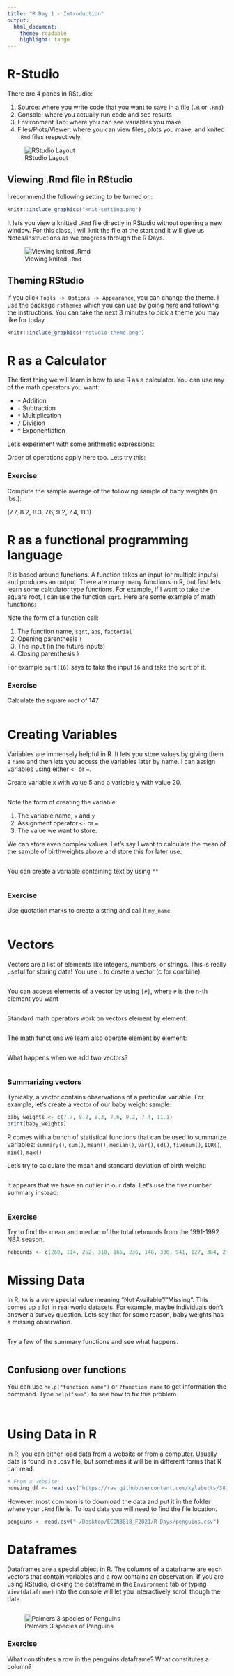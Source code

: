 ```yaml
---
title: "R Day 1 - Introduction"
output:
  html_document:
    theme: readable
    highlight: tango
---
```


# R-Studio

There are 4 panes in RStudio:

1. Source: where you write code that you want to save in a file (`.R` or `.Rmd`)
2. Console: where you actually run code and see results
3. Environment Tab: where you can see variables you make
4. Files/Plots/Viewer: where you can view files, plots you make, and knited `.Rmd` files respectively.

![RStudio Layout](rstudio.png)

## Viewing .Rmd file in RStudio

I recommend the following setting to be turned on: 

```r
knitr::include_graphics("knit-setting.png")
```

It lets you view a knitted `.Rmd` file directly in RStudio without opening a new window. For this class, I will knit the file at the start and it will give us Notes/Instructions as we progress through the R Days. 

![Viewing knited `.Rmd`](rstudio-viewer.png)

## Theming RStudio

If you click `Tools -> Options -> Appearance`, you can change the theme. I use the package `rsthemes` which you can use by going [here](https://github.com/gadenbuie/rsthemes) and following the instructions. You can take the next 3 minutes to pick a theme you may like for today.

```r
knitr::include_graphics("rstudio-theme.png")
```



# R as a Calculator 

The first thing we will learn is how to use R as a calculator. You can use any of the math operators you want:

- `+` Addition
- `-` Subtraction
- `*` Multiplication
- `/` Division
- `^` Exponentiation 

Let's experiment with some arithmetic expressions: 


Order of operations apply here too. Lets try this:


### Exercise

Compute the sample average of the following sample of baby weights (in lbs.):

(7.7, 8.2, 8.3, 7.6, 9.2, 7.4, 11.1)






# R as a functional programming language

R is based around functions. A function takes an input (or multiple inputs) and produces an output. There are many many functions in R, but first lets learn some calculator type functions. For example, if I want to take the square root, I can use the function `sqrt`. Here are some example of math functions:



Note the form of a function call:

1. The function name, `sqrt`, `abs`, `factorial`
2. Opening parenthesis `(`
3. The input (in the future inputs)
4. Closing parenthesis `)`

For example `sqrt(16)` says to take the input `16` and take the `sqrt` of it.

### Exercise

Calculate the square root of 147

```r

```




# Creating Variables

Variables are immensely helpful in R. It lets you store values by giving them a `name` and then lets you access the variables later by name. I can assign variables using either `<-` or `=`. 

Create variable x with value 5 and a variable y with value 20.

```r

```


Note the form of creating the variable:

1. The variable name, `x` and `y`
2. Assignment operator `<-` or `=`
3. The value we want to store.

We can store even complex values. Let's say I want to calculate the mean of the sample of birthweights above and store this for later use.

```r

```

You can create a variable containing text by using `""`

```r
```



### Exercise

Use quotation marks to create a string and call it `my_name`.

```r

```



# Vectors 

Vectors are a list of elements like integers, numbers, or strings. This is really useful for storing data! You use `c` to create a vector (c for combine).

```r

```

You can access elements of a vector by using `[#]`, where `#` is the n-th element you want 

```r

```

Standard math operators work on vectors element by element:

```r

```

The math functions we learn also operate element by element:

```r

```

What happens when we add two vectors?

```r

```


### Summarizing vectors

Typically, a vector contains observations of a particular variable. For example, let's create a vector of our baby weight sample:

```r
baby_weights <- c(7.7, 8.2, 8.3, 7.6, 9.2, 7.4, 11.1)
print(baby_weights)
```

R comes with a bunch of statistical functions that can be used to summarize variables: `summary()`, `sum()`, `mean()`, `median()`, `var()`, `sd()`, `fivenum()`, `IQR()`, `min()`, `max()`


Let's try to calculate the mean and standard deviation of birth weight:

```r

```

It appears that we have an outlier in our data. Let's use the five number summary instead:

```r

```


### Exercise

Try to find the mean and median of the total rebounds from the 1991-1992 NBA season.

```r
rebounds <- c(260, 114, 252, 310, 165, 236, 148, 336, 941, 127, 384, 278, 300, 6, 136, 145, 233, 142, 420, 35, 11, 161, 485, 1, 830, 81, 112, 16, 63, 513, 162, 296, 434, 239, 22, 269, 235, 222, 485, 245, 578, 162, 281, 344, 39, 99, 82, 79, 476, 3, 69, 84, 201, 52, 223, 244, 34, 728, 5, 423, 286, 346, 324, 549, 580, 152, 401, 58, 95, 187, 618, 189, 69, 184, 34, 101, 36, 7, 472, 78, 41, 631, 259, 12, 760, 33, 410, 672, 70, 227, 272, 247, 289, 63, 96, 500, 497, 739, 188, 178, 491, 1, 298, 202, 211, 307, 227, 439, 253, 24, 740, 168, 921, 61, 210, 213, 209, 150, 145, 220, 26, 144, 286, 190, 56, 182, 580, 105, 402, 660, 260, 118, 0, 231, 11, 184, 69, 432, 807, 257, 762, 24, 42, 342, 95, 185, 77, 310, 170, 447, 98, 271, 8, 41, 99, 85, 102, 593, 275, 24, 10, 206, 407, 51, 184, 0, 98, 10, 305, 43, 112, 30, 80, 312, 292, 292, 899, 182, 317, 511, 665, 78, 633, 314, 32, 11, 49, 205, 402, 296, 46, 26, 261, 429, 451, 66, 546, 206, 35, 5, 63, 161, 227, 394, 308, 118, 92, 249, 691, 257, 85, 220, 483, 233, 909, 744, 564, 208, 573, 25, 243, 16, 2, 30, 132, 34, 468, 460, 330, 268, 1, 252, 318, 453, 473, 33, 82, 494, 26, 450, 54, 110, 145, 870, 670, 111, 1, 179, 448, 700, 74, 845, 30, 27, 639, 15, 97, 705, 96, 54, 295, 312, 556, 39, 551, 426, 45, 258, 8, 233, 564, 630, 536, 5, 255, 95, 173, 11, 51, 106, 71, 393, 317, 149, 394, 301, 319, 19, 147, 257, 336, 350, 19, 416, 829, 2, 219, 1530, 171, 124, 54, 47, 296, 30, 26, 96, 168, 14, 118, 770, 310, 66, 934, 42, 415, 204, 634, 202, 301, 391, 177, 81, 256, 116, 188, 76, 417, 1, 28, 435, 191, 449, 270, 265, 5, 1, 0, 47, 183, 0, 22, 247, 0, 381, 19, 2, 862, 253, 469, 55, 37, 90, 246, 78, 88, 512, 0, 101, 265, 28, 238, 223, 257, 372, 21, 236, 94, 81, 295, 206, 704, 454, 607, 145, 129, 282, 405, 247, 1258, 15, 269, 9, 240, 260, 305, 75)
```



# Missing Data


In R, `NA` is a very special value meaning "Not Available"/"Missing". This comes up a lot in real world datasets. For example, maybe individuals don't answer a survey question. Lets say that for some reason, baby weights has a missing observation.

```r

```

Try a few of the summary functions and see what happens. 

```r

```


## Confusiong over functions

You can use `help("function name")` or `?function name` to get information the command. Type `help("sum")` to see how to fix this problem. 

```r

```



```r

```


# Using Data in R

In R, you can either load data from a website or from a computer. Usually data is found in a .csv file, but sometimes it will be in different forms that R can read.  

```r
# From a website
housing_df <- read.csv("https://raw.githubusercontent.com/kylebutts/3818_fall_2020/master/data/housing_df.csv")
```

However, most common is to download the data and put it in the folder where your `.Rmd` file is. To load data you will need to find the file location. 

```r
penguins <- read.csv("~/Desktop/ECON3818_F2021/R Days/penguins.csv")
```

# Dataframes

Dataframes are a special object in R. The columns of a dataframe are each vectors that contain variables and a row contains an observation. If you are using RStudio, clicking the dataframe in the `Environment` tab or typing `View(dataframe)` into the console will let you interactively scroll though the data. 

```r

```


![Palmers 3 species of Penguins](https://raw.githubusercontent.com/allisonhorst/palmerpenguins/master/man/figures/lter_penguins.png)


### Exercise

What constitutes a row in the penguins dataframe? What constitutes a column?






